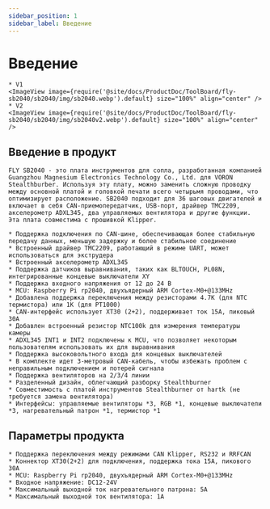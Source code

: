 ```yaml
---
sidebar_position: 1
sidebar_label: Введение
---
```




# Введение

    * V1
    <ImageView image={require('@site/docs/ProductDoc/ToolBoard/fly-sb2040/sb2040/img/sb2040.webp').default} size="100%" align="center" />
    * V2
    <ImageView image={require('@site/docs/ProductDoc/ToolBoard/fly-sb2040/sb2040/img/sb2040v2.webp').default} size="100%" align="center" />


## Введение в продукт

    FLY SB2040 - это плата инструментов для сопла, разработанная компанией Guangzhou Magnesium Electronics Technology Co., Ltd. для VORON Stealthburber. Используя эту плату, можно заменить сложную проводку между основной платой и головкой печати всего четырьмя проводами, что оптимизирует расположение. SB2040 подходит для 36 шаговых двигателей и включает в себя CAN-приемопередатчик, USB-порт, драйвер TMC2209, акселерометр ADXL345, два управляемых вентилятора и другие функции. Эта плата совместима с прошивкой Klipper.

    * Поддержка подключения по CAN-шине, обеспечивающая более стабильную передачу данных, меньшую задержку и более стабильное соединение
    * Встроенный драйвер TMC2209, работающий в режиме UART, может использоваться для экструдера
    * Встроенный акселерометр ADXL345
    * Поддержка датчиков выравнивания, таких как BLTOUCH, PL08N, интегрированные концевые выключатели XY
    * Поддержка входного напряжения от 12 до 24 В
    * MCU: Raspberry Pi rp2040, двухъядерный ARM Cortex-M0+@133MHz
    * Добавлена поддержка переключения между резисторами 4.7K (для NTC термистора) или 1K (для PT1000)
    * CAN-интерфейс использует XT30 (2+2), поддерживает ток 15A, пиковый 30A
    * Добавлен встроенный резистор NTC100k для измерения температуры камеры
    * ADXL345 INT1 и INT2 подключены к MCU, что позволяет некоторым пользователям использовать их для выравнивания
    * Поддержка высоковольтного входа для концевых выключателей
    * В комплекте идет 3-метровый CAN-кабель, чтобы избежать проблем с неправильным подключением и потерей сигнала
    * Поддержка вентиляторов на 2/3/4 линии
    * Разделенный дизайн, облегчающий разборку Stealthburner
    * Совместимость с платой инструментов Stealthburner от hartk (не требуется замена вентилятора)
    * Интерфейсы: управляемые вентиляторы *3, RGB *1, концевые выключатели *3, нагревательный патрон *1, термистор *1

## Параметры продукта

    * Поддержка переключения между режимами CAN Klipper, RS232 и RRFCAN
    * Коннектор XT30(2+2) для подключения, поддержка тока 15A, пикового 30A
    * MCU: Raspberry Pi rp2040, двухъядерный ARM Cortex-M0+@133MHz
    * Входное напряжение: DC12-24V
    * Максимальный выходной ток нагревательного патрона: 5A
    * Максимальный выходной ток вентилятора: 1A

